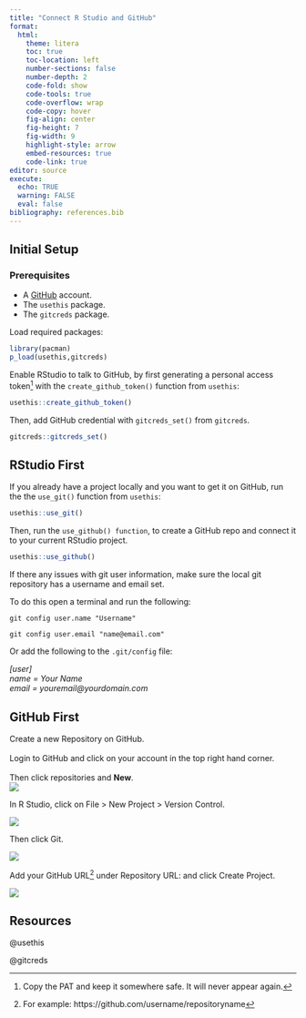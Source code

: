 ```yaml
---
title: "Connect R Studio and GitHub"
format:
  html:
    theme: litera
    toc: true
    toc-location: left
    number-sections: false
    number-depth: 2
    code-fold: show
    code-tools: true
    code-overflow: wrap
    code-copy: hover
    fig-align: center
    fig-height: 7
    fig-width: 9
    highlight-style: arrow
    embed-resources: true
    code-link: true
editor: source
execute: 
  echo: TRUE
  warning: FALSE
  eval: false
bibliography: references.bib
---
```


## Initial Setup

### Prerequisites

-   A [GitHub](https://github.com/) account.
-   The `usethis` package.
-   The `gitcreds` package.

Load required packages:

```r
library(pacman)
p_load(usethis,gitcreds)
```

Enable RStudio to talk to GitHub, by first generating a personal access token[^1] with the `create_github_token()` function from `usethis`:

[^1]: Copy the PAT and keep it somewhere safe. It will never appear again.

```r
usethis::create_github_token() 
```

Then, add GitHub credential with `gitcreds_set()` from `gitcreds`.

```r
gitcreds::gitcreds_set()
```

## RStudio First

If you already have a project locally and you want to get it on GitHub, run the the `use_git()` function from `usethis`:

```r
usethis::use_git()
```

Then, run the `use_github() function`, to create a GitHub repo and connect it to your current RStudio project.

```r
usethis::use_github()
```

If there any issues with git user information, make sure the local git repository has a username and email set.

To do this open a terminal and run the following:

`git config user.name "Username"`

`git config user.email "name@email.com"`

Or add the following to the `.git/config` file:

*\[user\]\
name = Your Name\
email = youremail\@yourdomain.com*

## GitHub First

Create a new Repository on GitHub.\
\
Login to GitHub and click on your account in the top right hand corner.\
\
Then click repositories and **New**.\
![](images/image-1937855644.png)

In R Studio, click on File \> New Project \> Version Control.

![](images/image-1430589102.png)

Then click Git.

![](images/image-1837796887.png)

Add your GitHub URL[^2] under Repository URL: and click Create Project.

[^2]: For example: https://github.com/username/repositoryname

![](images/image-962024962.png)

## Resources

@usethis

@gitcreds
